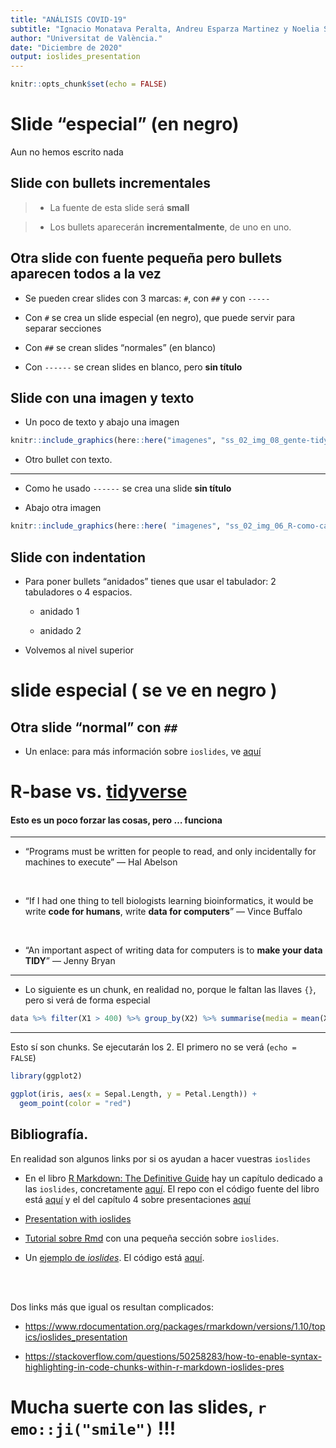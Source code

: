 ---
title: "ANÁLISIS COVID-19"
subtitle: "Ignacio Monatava Peralta, Andreu Esparza Martinez y Noelia Sánchez March."
author: "Universitat de València."
date: "Diciembre de 2020"
output: ioslides_presentation
---


```{r setup, include=FALSE}
knitr::opts_chunk$set(echo = FALSE)
```

# Slide "especial" (en negro)
Aun no hemos escrito nada 

## Slide con bullets incrementales {.smaller}

> - La fuente de esta slide será **small**

> - Los bullets aparecerán **incrementalmente**, de uno en uno.


## Otra slide con fuente pequeña pero bullets aparecen todos a la vez {.smaller}

- Se pueden crear slides con 3 marcas: `#`, con `##` y con `-----`

- Con `#` se crea un slide especial (en negro), que puede servir para separar secciones

- Con `##` se crean slides "normales" (en blanco)

- Con `------` se crean slides en blanco, pero **sin título**

## Slide con una imagen y texto 

- Un poco de texto y abajo una imagen

```{r, echo = FALSE, eval = TRUE, out.width = "76%", fig.align = "center"}
knitr::include_graphics(here::here("imagenes", "ss_02_img_08_gente-tidyverse.jpg") ) 
```

- Otro bullet con texto.


---- 

- Como he usado `------` se crea una slide **sin título**

- Abajo otra imagen

```{r echo = FALSE, out.width = "73%", fig.align = "center" , caption = "<https://xkcd.com>"}
knitr::include_graphics(here::here( "imagenes", "ss_02_img_06_R-como-cars.jpeg" ))
```


## Slide con indentation {.smaller}

- Para poner bullets "anidados" tienes que usar el tabulador: 2 tabuladores o 4 espacios.

    - anidado 1

    - anidado 2


- Volvemos al nivel superior



# slide especial ( se ve en negro )

## Otra slide "normal" con `##` {.smaller}

-  Un enlace: para más información sobre `ioslides`, ve [aquí](https://rmarkdown.rstudio.com/ioslides_presentation_format.html)




# **R-base  vs. [tidyverse](https://www.tidyverse.org/)**  

#### Esto es un poco forzar las cosas, pero ... funciona
   
   
---

  - "Programs must be written for people to read, and only incidentally for machines to execute"  --- Hal Abelson

<br>

  - "If I had one thing to tell biologists learning bioinformatics, it would be write **code for humans**, write **data for computers**" --- Vince Buffalo
  
  <br>
  
  - "An important aspect of writing data for computers is to **make your data TIDY**" --- Jenny Bryan

---
    
- Lo siguiente es un chunk, en realidad no, porque le faltan las llaves `{}`, pero si verá de forma especial

```r
data %>% filter(X1 > 400) %>% group_by(X2) %>% summarise(media = mean(X3))
```
  
--- 

Esto sí son chunks. Se ejecutarán los 2. El primero no se verá (`echo = FALSE`) 

```{r, echo = FALSE}
library(ggplot2)
```

```{r, echo = TRUE}
ggplot(iris, aes(x = Sepal.Length, y = Petal.Length)) +
  geom_point(color = "red")
```


## Bibliografía. {.smaller}

En realidad son algunos links por si os ayudan a hacer vuestras `ioslides`


- En el libro [R Markdown: The Definitive Guide](https://bookdown.org/yihui/rmarkdown/) hay un capítulo dedicado a las `ioslides`, concretamente [aquí](https://rmarkdown.rstudio.com/ioslides_presentation_format.html). El repo con el código fuente del libro está [aquí](https://github.com/rstudio/rmarkdown-book) y el del capítulo 4 sobre presentaciones [aquí](https://github.com/rstudio/rmarkdown-book/blob/master/04-presentations.Rmd)

- [Presentation with ioslides](https://garrettgman.github.io/rmarkdown/ioslides_presentation_format.html)

- [Tutorial sobre Rmd](https://codingclubuc3m.rbind.io/post/2019-09-24/) con una pequeña sección sobre `ioslides`.

- Un [ejemplo de *ioslides*](https://choux130.github.io/slide_thesis_ioslides/#1). El código está [aquí](https://github.com/choux130/slide_thesis_ioslides). 

<br><br>

Dos links más que igual os resultan complicados:  

- <https://www.rdocumentation.org/packages/rmarkdown/versions/1.10/topics/ioslides_presentation>  
  
- <https://stackoverflow.com/questions/50258283/how-to-enable-syntax-highlighting-in-code-chunks-within-r-markdown-ioslides-pres>  
  
  



# Mucha suerte con las slides,  `r emo::ji("smile")` !!!


